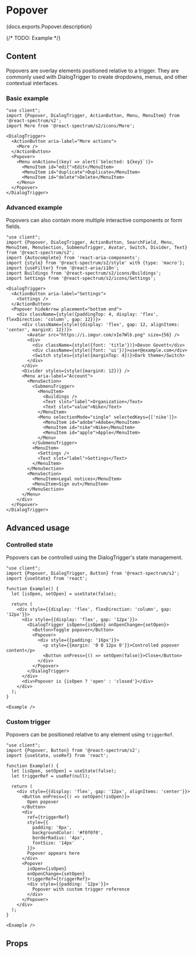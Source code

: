 

# Popover

<PageDescription>{docs.exports.Popover.description}</PageDescription>

{/* TODO: Example */}

## Content

Popovers are overlay elements positioned relative to a trigger. They are commonly used with DialogTrigger to create dropdowns, menus, and other contextual interfaces.

### Basic example

```tsx render expanded
"use client";
import {Popover, DialogTrigger, ActionButton, Menu, MenuItem} from '@react-spectrum/s2';
import More from '@react-spectrum/s2/icons/More';

<DialogTrigger>
  <ActionButton aria-label="More actions">
    <More />
  </ActionButton>
  <Popover>
    <Menu onAction={(key) => alert(`Selected: ${key}`)}>
      <MenuItem id="edit">Edit</MenuItem>
      <MenuItem id="duplicate">Duplicate</MenuItem>
      <MenuItem id="delete">Delete</MenuItem>
    </Menu>
  </Popover>
</DialogTrigger>
```

### Advanced example

Popovers can also contain more multiple interactive components or form fields.

```tsx render expanded
"use client";
import {Popover, DialogTrigger, ActionButton, SearchField, Menu, MenuItem, MenuSection, SubmenuTrigger, Avatar, Switch, Divider, Text} from '@react-spectrum/s2';
import {Autocomplete} from 'react-aria-components';
import {style} from '@react-spectrum/s2/style' with {type: 'macro'};
import {useFilter} from '@react-aria/i18n';
import Buildings from '@react-spectrum/s2/icons/Buildings';
import Settings from '@react-spectrum/s2/icons/Settings';

<DialogTrigger>
  <ActionButton aria-label="Settings">
    <Settings />
  </ActionButton>
  <Popover hideArrow placement="bottom end">
    <div className={style({paddingTop: 4, display: 'flex', flexDirection: 'column', gap: 12})}>
      <div className={style({display: 'flex', gap: 12, alignItems: 'center', marginX: 12})}>
        <Avatar src="https://i.imgur.com/xIe7Wlb.png" size={56} />
        <div>
          <div className={style({font: 'title'})}>Devon Govett</div>
          <div className={style({font: 'ui'})}>user@example.com</div>
          <Switch styles={style({marginTop: 4})}>Dark theme</Switch>
        </div>
      </div>
      <Divider styles={style({marginX: 12})} />
      <Menu aria-label="Account">
        <MenuSection>
          <SubmenuTrigger>
            <MenuItem>
              <Buildings />
              <Text slot="label">Organization</Text>
              <Text slot="value">Nike</Text>
            </MenuItem>
            <Menu selectionMode="single" selectedKeys={['nike']}>
              <MenuItem id="adobe">Adobe</MenuItem>
              <MenuItem id="nike">Nike</MenuItem>
              <MenuItem id="apple">Apple</MenuItem>
            </Menu>
          </SubmenuTrigger>
          <MenuItem>
            <Settings />
            <Text slot="label">Settings</Text>
          </MenuItem>
        </MenuSection>
        <MenuSection>
          <MenuItem>Legal notices</MenuItem>
          <MenuItem>Sign out</MenuItem>
        </MenuSection>
      </Menu>
    </div>
  </Popover>
</DialogTrigger>
```

## Advanced usage

### Controlled state

Popovers can be controlled using the DialogTrigger's state management.

```tsx render expanded
"use client";
import {Popover, DialogTrigger, Button} from '@react-spectrum/s2';
import {useState} from 'react';

function Example() {
  let [isOpen, setOpen] = useState(false);

  return (
    <div style={{display: 'flex', flexDirection: 'column', gap: '12px'}}>
      <div style={{display: 'flex', gap: '12px'}}>
        <DialogTrigger isOpen={isOpen} onOpenChange={setOpen}>
          <Button>Toggle popover</Button>
          <Popover>
            <div style={{padding: '16px'}}>
              <p style={{margin: '0 0 12px 0'}}>Controlled popover content</p>
              <Button onPress={() => setOpen(false)}>Close</Button>
            </div>
          </Popover>
        </DialogTrigger>
      </div>
      <div>Popover is {isOpen ? 'open' : 'closed'}</div>
    </div>
  );
}

<Example />
```

### Custom trigger

Popovers can be positioned relative to any element using `triggerRef`.

```tsx render expanded
"use client";
import {Popover, Button} from '@react-spectrum/s2';
import {useState, useRef} from 'react';

function Example() {
  let [isOpen, setOpen] = useState(false);
  let triggerRef = useRef(null);

  return (
    <div style={{display: 'flex', gap: '12px', alignItems: 'center'}}>
      <Button onPress={() => setOpen(!isOpen)}>
        Open popover
      </Button>
      <div 
        ref={triggerRef}
        style={{
          padding: '8px', 
          backgroundColor: '#f0f0f0', 
          borderRadius: '4px',
          fontSize: '14px'
        }}>
        Popover appears here
      </div>
      <Popover 
        isOpen={isOpen} 
        onOpenChange={setOpen} 
        triggerRef={triggerRef}>
        <div style={{padding: '12px'}}>
          Popover with custom trigger reference
        </div>
      </Popover>
    </div>
  );
}

<Example />
```


## Props

<PropTable component={docs.exports.Popover} links={docs.links} />

